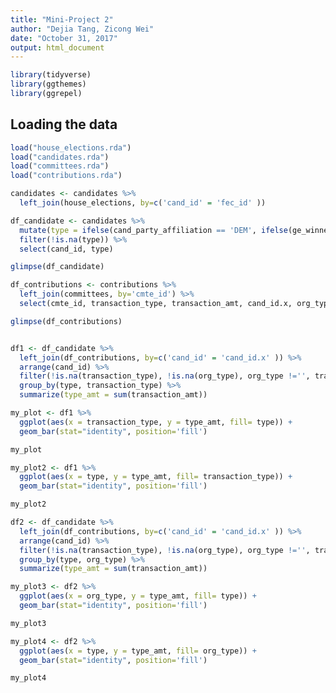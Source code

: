 ```yaml
---
title: "Mini-Project 2"
author: "Dejia Tang, Zicong Wei"
date: "October 31, 2017"
output: html_document
---
```


```r
library(tidyverse)
library(ggthemes)
library(ggrepel)
```

## Loading the data

```r
load("house_elections.rda")
load("candidates.rda")
load("committees.rda")
load("contributions.rda")

candidates <- candidates %>%
  left_join(house_elections, by=c('cand_id' = 'fec_id' ))

df_candidate <- candidates %>%
  mutate(type = ifelse(cand_party_affiliation == 'DEM', ifelse(ge_winner == 'W', 'dem_w', 'dem_nw'),ifelse(ge_winner == 'W', 'rep_w', 'rep_nw'))) %>%
  filter(!is.na(type)) %>%
  select(cand_id, type)

glimpse(df_candidate)

df_contributions <- contributions %>%
  left_join(committees, by='cmte_id') %>%
  select(cmte_id, transaction_type, transaction_amt, cand_id.x, org_type)

glimpse(df_contributions)


df1 <- df_candidate %>%
  left_join(df_contributions, by=c('cand_id' = 'cand_id.x' )) %>%
  arrange(cand_id) %>%
  filter(!is.na(transaction_type), !is.na(org_type), org_type !='', transaction_type!='24K') %>%
  group_by(type, transaction_type) %>%
  summarize(type_amt = sum(transaction_amt))

my_plot <- df1 %>%
  ggplot(aes(x = transaction_type, y = type_amt, fill= type)) +
  geom_bar(stat="identity", position='fill')

my_plot

my_plot2 <- df1 %>%
  ggplot(aes(x = type, y = type_amt, fill= transaction_type)) +
  geom_bar(stat="identity", position='fill')

my_plot2

df2 <- df_candidate %>%
  left_join(df_contributions, by=c('cand_id' = 'cand_id.x' )) %>%
  arrange(cand_id) %>%
  filter(!is.na(transaction_type), !is.na(org_type), org_type !='', transaction_type!='24K') %>%
  group_by(type, org_type) %>%
  summarize(type_amt = sum(transaction_amt))

my_plot3 <- df2 %>%
  ggplot(aes(x = org_type, y = type_amt, fill= type)) +
  geom_bar(stat="identity", position='fill')

my_plot3

my_plot4 <- df2 %>%
  ggplot(aes(x = type, y = type_amt, fill= org_type)) +
  geom_bar(stat="identity", position='fill')

my_plot4

```
